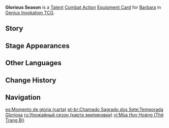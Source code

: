 {{About|the [[Genius Invokation TCG]] Equipment Card|[[Barbara]]'s 1st Ascension Passive|Glorious Season}}
{{Genius Invokation TCG Infobox
|title     = Glorious Season
|id        = 212011
|image     = Glorious Season Equipment Card.png
|type      = Equipment Card
|group     = Talent;Combat Action
|character = Barbara
|skill     = Let the Show Begin♪
|effect    = '''Combat Action''': When your active character is '''Barbara''', equip this card.<br>After Barbara equips this card, immediately use '''[[Let the Show Begin♪ (Character Card Talent)|Let the Show Begin♪]]''' once.<br>When your Barbara, who has this card equipped, is on the field, '''Melody Loop''' will allow you to spend 1 less Elemental Die the next time you use "Switch Character." (Once per Round)
|matching  = 3
|element   = Hydro
|source1   = Achieve victory within 6 Rounds in [[Genius Invokation TCG/Stage/Barbara/Friendly Fracas|Friendly Fracas (Barbara)]]
|source2   = Win with less than 2 characters defeated in [[Genius Invokation TCG/Stage/Barbara/Friendly Fracas|Friendly Fracas (Barbara)]]
}}
'''Glorious Season''' is a [[Talent Card|Talent]] [[Combat Action Card|Combat Action]] [[Equipment Card]] for [[Barbara (Character Card)|Barbara]] in [[Genius Invokation TCG]].

==Story==
{{Description|Here's a song for you~|title=Barbara: Glorious Season}}

==Stage Appearances==
{{Genius Invokation TCG Stage Appearances}}

==Other Languages==
{{Other Languages|Transclude=Glorious Season}}

==Change History==
{{Change History|3.3}}

==Navigation==
{{Genius Invokation TCG Navbox|Equipment Card}}

[[es:Momento de gloria (carta)]]
[[pt-br:Chamado Sagrado dos Sete:Temporada Gloriosa]]
[[ru:Урожайный сезон (карта экипировки)]]
[[vi:Mùa Huy Hoàng (Thẻ Trang Bị)]]